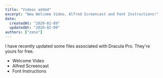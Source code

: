 ```yaml
---
title: "Videos added"
excerpt: "New Welcome Video, Alfred Screencast and Font Instructions!"
date:
  createdAt: "2020-02-09"
  updatedAt: "2020-02-09"
authors: ["zeno"]
---
```


I have recently updated some files associated with Dracula Pro. They're yours for free.

- Welcome Video
- Alfred Screencast
- Font Instructions
